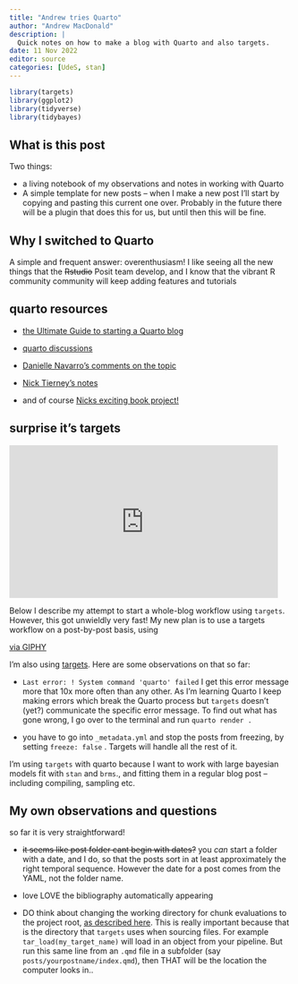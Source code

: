 ```yaml
---
title: "Andrew tries Quarto"
author: "Andrew MacDonald"
description: |
  Quick notes on how to make a blog with Quarto and also targets.
date: 11 Nov 2022
editor: source
categories: [UdeS, stan]
---
```


```r
library(targets)
library(ggplot2)
library(tidyverse)
library(tidybayes)
```

## What is this post

Two things:

* a living notebook of my observations and notes in working with Quarto
* A simple template for new posts -- when I make a new post I'll start by copying and pasting this current one over. Probably in the future there will be a plugin that does this for us, but until then this will be fine.

## Why I switched to Quarto

A simple and frequent answer: overenthusiasm! I like seeing all the new things that the ~~Rstudio~~ Posit team develop, and I know that the vibrant R community  community will keep adding features and tutorials

## quarto resources

-   [the Ultimate Guide to starting a Quarto blog](https://albert-rapp.de/posts/13_quarto_blog_writing_guide/13_quarto_blog_writing_guide.htm)

-   [quarto discussions](https://github.com/quarto-dev/quarto-cli/discussions)

-   [Danielle Navarro's comments on the topic](https://blog.djnavarro.net/posts/2022-04-20_porting-to-quarto/)

-   [Nick Tierney's notes](https://www.njtierney.com/post/2022/04/11/rmd-to-qmd/)

-   and of course [Nicks exciting book project!](https://rmd4sci.njtierney.com/)

## surprise it's targets

<iframe src="https://giphy.com/embed/12yB3XoYboAkjm" width="480" height="273" frameBorder="0" class="giphy-embed" allowFullScreen>

</iframe>


:::{.callout-note}
Below I describe my attempt to start a whole-blog workflow using `targets`. 
However, this got unwieldly very fast! 
My new plan is to use a targets workflow on a post-by-post basis, using 
:::

<p><a href="https://giphy.com/gifs/disney-2016-new-year-the-emperors-groove-12yB3XoYboAkjm">via GIPHY</a></p>

I'm also using [targets](https://github.com/ropensci/targets). Here are some observations on that so far:

-   `Last error: ! System command 'quarto' failed` I get this error message more that 10x more often than any other. As I'm learning Quarto I keep making errors which break the Quarto process but `targets` doesn't (yet?) communicate the specific error message. To find out what has gone wrong, I go over to the terminal and run `quarto render .`

-   you have to go into `_metadata.yml` and stop the posts from freezing, by setting `freeze: false` . Targets will handle all the rest of it.

I'm using `targets` with quarto because I want to work with large bayesian models fit with `stan` and `brms`., and fitting them in a regular blog post -- including compiling, sampling etc.

## My own observations and questions

so far it is very straightforward!

-   ~~it seems like post folder cant begin with dates?~~ you *can* start a folder with a date, and I do, so that the posts sort in at least approximately the right temporal sequence. However the date for a post comes from the YAML, not the folder name.

-   love LOVE the bibliography automatically appearing

-   DO think about changing the working directory for chunk evaluations to the project root, [as described here](https://bookdown.org/yihui/rmarkdown-cookbook/working-directory.html). This is really important because that is the directory that `targets` uses when sourcing files. For example `tar_load(my_target_name)` will load in an object from your pipeline. But run this same line from an `.qmd` file in a subfolder (say `posts/yourpostname/index.qmd`), then THAT will be the location the computer looks in..
